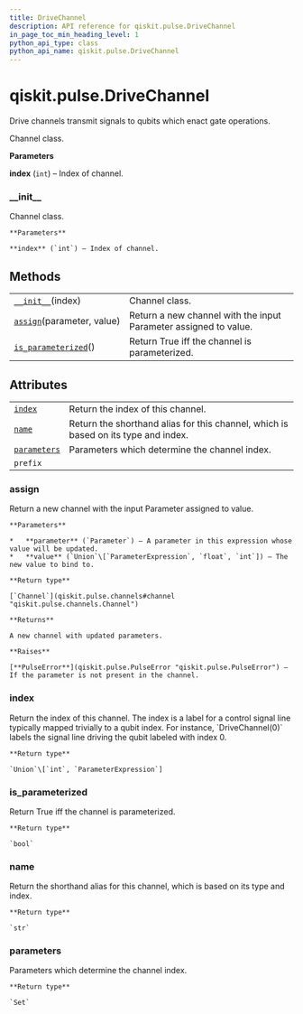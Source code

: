 ```yaml
---
title: DriveChannel
description: API reference for qiskit.pulse.DriveChannel
in_page_toc_min_heading_level: 1
python_api_type: class
python_api_name: qiskit.pulse.DriveChannel
---
```


# qiskit.pulse.DriveChannel

<Class id="qiskit.pulse.DriveChannel" isDedicatedPage={true} github="https://github.com/qiskit/qiskit/tree/stable/0.17/qiskit/pulse/channels.py" signature="DriveChannel(index)" modifiers="class">
  Drive channels transmit signals to qubits which enact gate operations.

  Channel class.

  **Parameters**

  **index** (`int`) – Index of channel.

  ### \_\_init\_\_

  <Function id="qiskit.pulse.DriveChannel.__init__" signature="__init__(index)">
    Channel class.

    **Parameters**

    **index** (`int`) – Index of channel.
  </Function>

  ## Methods

  |                                                                                                                  |                                                                  |
  | ---------------------------------------------------------------------------------------------------------------- | ---------------------------------------------------------------- |
  | [`__init__`](#qiskit.pulse.DriveChannel.__init__ "qiskit.pulse.DriveChannel.__init__")(index)                    | Channel class.                                                   |
  | [`assign`](#qiskit.pulse.DriveChannel.assign "qiskit.pulse.DriveChannel.assign")(parameter, value)               | Return a new channel with the input Parameter assigned to value. |
  | [`is_parameterized`](#qiskit.pulse.DriveChannel.is_parameterized "qiskit.pulse.DriveChannel.is_parameterized")() | Return True iff the channel is parameterized.                    |

  ## Attributes

  |                                                                                              |                                                                                    |
  | -------------------------------------------------------------------------------------------- | ---------------------------------------------------------------------------------- |
  | [`index`](#qiskit.pulse.DriveChannel.index "qiskit.pulse.DriveChannel.index")                | Return the index of this channel.                                                  |
  | [`name`](#qiskit.pulse.DriveChannel.name "qiskit.pulse.DriveChannel.name")                   | Return the shorthand alias for this channel, which is based on its type and index. |
  | [`parameters`](#qiskit.pulse.DriveChannel.parameters "qiskit.pulse.DriveChannel.parameters") | Parameters which determine the channel index.                                      |
  | `prefix`                                                                                     |                                                                                    |

  ### assign

  <Function id="qiskit.pulse.DriveChannel.assign" signature="assign(parameter, value)">
    Return a new channel with the input Parameter assigned to value.

    **Parameters**

    *   **parameter** (`Parameter`) – A parameter in this expression whose value will be updated.
    *   **value** (`Union`\[`ParameterExpression`, `float`, `int`]) – The new value to bind to.

    **Return type**

    [`Channel`](qiskit.pulse.channels#channel "qiskit.pulse.channels.Channel")

    **Returns**

    A new channel with updated parameters.

    **Raises**

    [**PulseError**](qiskit.pulse.PulseError "qiskit.pulse.PulseError") – If the parameter is not present in the channel.
  </Function>

  ### index

  <Attribute id="qiskit.pulse.DriveChannel.index">
    Return the index of this channel. The index is a label for a control signal line typically mapped trivially to a qubit index. For instance, `DriveChannel(0)` labels the signal line driving the qubit labeled with index 0.

    **Return type**

    `Union`\[`int`, `ParameterExpression`]
  </Attribute>

  ### is\_parameterized

  <Function id="qiskit.pulse.DriveChannel.is_parameterized" signature="is_parameterized()">
    Return True iff the channel is parameterized.

    **Return type**

    `bool`
  </Function>

  ### name

  <Attribute id="qiskit.pulse.DriveChannel.name">
    Return the shorthand alias for this channel, which is based on its type and index.

    **Return type**

    `str`
  </Attribute>

  ### parameters

  <Attribute id="qiskit.pulse.DriveChannel.parameters">
    Parameters which determine the channel index.

    **Return type**

    `Set`
  </Attribute>
</Class>

